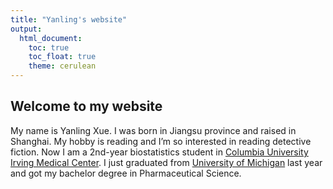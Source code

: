 ```yaml
---
title: "Yanling's website"
output: 
  html_document:
    toc: true
    toc_float: true
    theme: cerulean
---
```


## Welcome to my website

My name is Yanling Xue. I was born in Jiangsu province and raised in Shanghai. My hobby is reading and I'm so interested in reading detective fiction. 
Now I am a 2nd-year biostatistics student in [Columbia University Irving Medical Center](https://www.cuimc.columbia.edu). I just graduated from [University of Michigan](https://umich.edu) last year and got my bachelor degree in Pharmaceutical Science.

